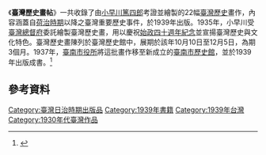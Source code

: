 《'''臺灣歷史畫帖'''》一共收錄了由[[小早川篤四郎|小早川篤四郎]]考證並繪製的22幅[[臺灣歷史|臺灣歷史]]畫作，內容涵蓋自[[台灣荷治時期|荷治時期]]以降之臺灣重要歷史事件，於1939年出版。1935年，小早川受[[臺灣總督府|臺灣總督府]]委託繪製臺灣歷史畫，用以慶祝[[始政四十周年記念臺灣博覽會|始政四十週年紀念]]並宣揚臺灣歷史與文化特色。臺灣歷史畫陳列於臺灣歷史館中，展期於該年10月10日至12月5日，為期3個月。1937年，[[臺南市役所|臺南市役所]]將這批畫作移至新成立的[[臺南市歷史館|臺南市歷史館]]，並於1939年出版成書。<ref>{{cite web |url=http://www.ntl.edu.tw/sp.asp?xdurl=MP15AP/BOOK_CP.asp&xItem=16306&ctNode=1427&mp=15 |title=臺灣歷史畫帖 |accessdate= |last= |first= |author= |date= |work= |publisher=國立臺灣圖書館 }}{{Dead link|date=2020年2月 |bot=InternetArchiveBot |fix-attempted=yes }}</ref>

==參考資料==
{{reflist}}
{{Book-stub}}
[[Category:臺灣日治時期出版品|Category:臺灣日治時期出版品]]
[[Category:1939年書籍|Category:1939年書籍]]
[[Category:1939年台灣|Category:1939年台灣]]
[[Category:1930年代臺灣作品|Category:1930年代臺灣作品]]